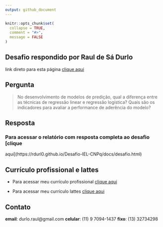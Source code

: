 ```yaml
---
output: github_document
---
```



```r
knitr::opts_chunk$set(
  collapse = TRUE,
  comment = "#>",
  message = FALSE
)
```


## Desafio respondido por Raul de Sá Durlo

link direto para esta página [clique aqui](https://rdurl0.github.io/Desafio-IEL-CNPq/)


## Pergunta

> No desenvolvimento de modelos de predição, qual a diferença entre as
> técnicas de regressão linear e regressão logística? Quais são os
> indicadores para avaliar a performance de aderência do modelo?

## Resposta

### **Para acessar o relatório com resposta completa ao desafio** [clique
aqui](https://rdurl0.github.io/Desafio-IEL-CNPq/docs/desafio.html)

## Currículo profissional e lattes

* Para acessar meu currículo profissional [clique aqui](https://github.com/rdurl0/Desafio-IEL-CNPq/blob/master/data/CV_Raul.pdf)

* Para acessar meu currículo lattes [clique aqui](http://lattes.cnpq.br/8549263887619790)

## Contato

**email**: durlo.raul@gmail.com
**celular**: (11) 9 7094-1437
**fixo**: (13) 32734298